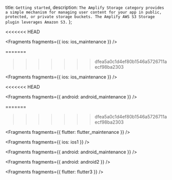   title: `Getting started`,
  description: `The Amplify Storage category provides a simple mechanism for managing user content for your app in public, protected, or private storage buckets. The Amplify AWS S3 Storage plugin leverages Amazon S3.`
};

<<<<<<< HEAD

<Fragments fragments={{ ios: ios_maintenance }} />

=======
>>>>>>> dfea5a0c1d4ef80b1546a5726711aecf98ba2303

<Fragments fragments={{ ios: ios_maintenance }} />

<<<<<<< HEAD

<Fragments fragments={{ android: android_maintenance }} />

=======
>>>>>>> dfea5a0c1d4ef80b1546a5726711aecf98ba2303

<Fragments fragments={{ flutter: flutter_maintenance }} />


<Fragments fragments={{ ios: ios1 }} />


<Fragments fragments={{ android: android_maintenance }} />


<Fragments fragments={{ android: android2 }} />


<Fragments fragments={{ flutter: flutter3 }} />

